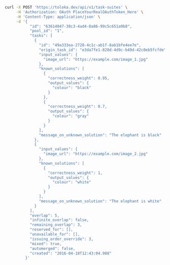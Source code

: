 ```bash
curl -X POST 'https://toloka.dev/api/v1/task-suites' \
     -H 'Authorization: OAuth PlaceYourRealOAuthToken_Here' \
     -H 'Content-Type: application/json' \
     -d '{
           "id": "63614047-38c3-4ad4-8a86-99c5c651a9b8",
           "pool_id": "1",
           "tasks": [
             {
               "id": "49a333ea-2728-4c1c-ab1f-8ab1bfe4ee7e",
               "origin_task_id": "e3da7fe1-828d-4d9c-b49d-42c0eb5fcfde",
               "input_values": {
                 "image_url": "https://example.com/image_1.jpg"
               },
               "known_solutions": [
                 {
                   "correctness_weight": 0.95,
                   "output_values": {
                     "colour": "black"
                   }
                 },
                 {
                   "correctness_weight": 0.7,
                   "output_values": {
                     "colour": "gray"
                   }
                 }
               ],
               "message_on_unknown_solution": "The elephant is black"
             },
             {
               "input_values": {
                 "image_url": "https://example.com/image_2.jpg"
               },
               "known_solutions": [
                 {
                   "correctness_weight": 1,
                   "output_values": {
                     "colour": "white"
                   }
                 }
               ],
               "message_on_unknown_solution": "The elephant is white"
             }
           ],
           "overlap": 5,
           "infinite_overlap": false,
           "remaining_overlap": 3,
           "reserved_for": [],
           "unavailable_for": [],
           "issuing_order_override": 3,
           "mixed": true,
           "automerged": false,
           "created": "2016-04-18T12:43:04.988"
         }'
```